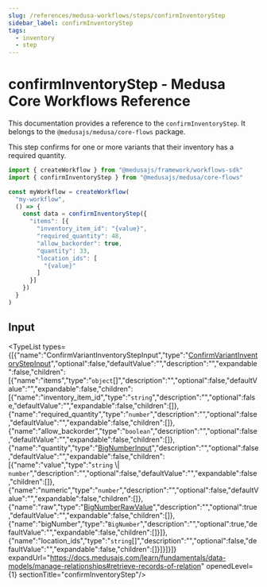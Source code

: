 ```yaml
---
slug: /references/medusa-workflows/steps/confirmInventoryStep
sidebar_label: confirmInventoryStep
tags:
  - inventory
  - step
---
```



# confirmInventoryStep - Medusa Core Workflows Reference

This documentation provides a reference to the `confirmInventoryStep`. It belongs to the `@medusajs/medusa/core-flows` package.

This step confirms for one or more variants that their inventory has a required quantity.

```ts title="src/workflows/my-workflow.ts"
import { createWorkflow } from "@medusajs/framework/workflows-sdk"
import { confirmInventoryStep } from "@medusajs/medusa/core-flows"

const myWorkflow = createWorkflow(
  "my-workflow",
  () => {
    const data = confirmInventoryStep({
      "items": [{
        "inventory_item_id": "{value}",
        "required_quantity": 48,
        "allow_backorder": true,
        "quantity": 33,
        "location_ids": [
          "{value}"
        ]
      }]
    })
  }
)
```
  

## Input

<TypeList types={[{"name":"ConfirmVariantInventoryStepInput","type":"[ConfirmVariantInventoryStepInput](../../../../interfaces/core_flows.ConfirmVariantInventoryStepInput/page.mdx)","optional":false,"defaultValue":"","description":"","expandable":false,"children":[{"name":"items","type":"`object`[]","description":"","optional":false,"defaultValue":"","expandable":false,"children":[{"name":"inventory_item_id","type":"`string`","description":"","optional":false,"defaultValue":"","expandable":false,"children":[]},{"name":"required_quantity","type":"`number`","description":"","optional":false,"defaultValue":"","expandable":false,"children":[]},{"name":"allow_backorder","type":"`boolean`","description":"","optional":false,"defaultValue":"","expandable":false,"children":[]},{"name":"quantity","type":"[BigNumberInput](../../../../../types/types/types.BigNumberInput/page.mdx)","description":"","optional":false,"defaultValue":"","expandable":false,"children":[{"name":"value","type":"`string` \\| `number`","description":"","optional":false,"defaultValue":"","expandable":false,"children":[]},{"name":"numeric","type":"`number`","description":"","optional":false,"defaultValue":"","expandable":false,"children":[]},{"name":"raw","type":"[BigNumberRawValue](../../../../../types/types/types.BigNumberRawValue/page.mdx)","description":"","optional":true,"defaultValue":"","expandable":false,"children":[]},{"name":"bigNumber","type":"`BigNumber`","description":"","optional":true,"defaultValue":"","expandable":false,"children":[]}]},{"name":"location_ids","type":"`string`[]","description":"","optional":false,"defaultValue":"","expandable":false,"children":[]}]}]}]} expandUrl="https://docs.medusajs.com/learn/fundamentals/data-models/manage-relationships#retrieve-records-of-relation" openedLevel={1} sectionTitle="confirmInventoryStep"/>
